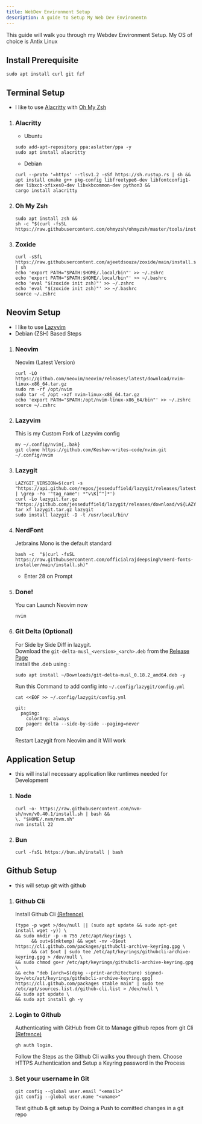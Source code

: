 ```yaml
---
title: WebDev Environment Setup
description: A guide to Setup My Web Dev Environemtn
---
```


This guide will walk you through my Webdev Environment Setup.
My OS of choice is Antix Linux

## Install Prerequisite
```shell
sudo apt install curl git fzf
```

## Terminal Setup
- I like to use [Alacritty](https://alacritty.org/) with [Oh My Zsh](https://ohmyz.sh/)

<Steps>

  1. ### Alacritty
      - Ubuntu
      ```shell
      sudo add-apt-repository ppa:aslatter/ppa -y
      sudo apt install alacritty
      ```
      - Debian
      ```shell
      curl --proto '=https' --tlsv1.2 -sSf https://sh.rustup.rs | sh &&
      apt install cmake g++ pkg-config libfreetype6-dev libfontconfig1-dev libxcb-xfixes0-dev libxkbcommon-dev python3 &&
      cargo install alacritty
      ```
  2. ### Oh My Zsh

      ```shell
      sudo apt install zsh &&
      sh -c "$(curl -fsSL https://raw.githubusercontent.com/ohmyzsh/ohmyzsh/master/tools/install.sh)"
      ```
  3. ### Zoxide

      ```shell
      curl -sSfL https://raw.githubusercontent.com/ajeetdsouza/zoxide/main/install.sh | sh
      echo 'export PATH="$PATH:$HOME/.local/bin"' >> ~/.zshrc
      echo 'export PATH="$PATH:$HOME/.local/bin"' >> ~/.bashrc
      echo 'eval "$(zoxide init zsh)"' >> ~/.zshrc
      echo 'eval "$(zoxide init zsh)"' >> ~/.bashrc
      source ~/.zshrc
      ```
</Steps>

## Neovim Setup

- I like to use [Lazyvim](https://www.lazyvim.org/) 
- Debian (ZSH) Based Steps
<Steps>

  1. ### Neovim
      Neovim (Latest Version)

      ```shell
      curl -LO https://github.com/neovim/neovim/releases/latest/download/nvim-linux-x86_64.tar.gz
      sudo rm -rf /opt/nvim
      sudo tar -C /opt -xzf nvim-linux-x86_64.tar.gz
      echo 'export PATH="$PATH:/opt/nvim-linux-x86_64/bin"' >> ~/.zshrc
      source ~/.zshrc
      ```
  2. ### Lazyvim 
      This is my Custom Fork of Lazyvim config 

      ```shell
      mv ~/.config/nvim{,.bak}
      git clone https://github.com/Keshav-writes-code/nvim.git ~/.config/nvim
      ```
  3. ### Lazygit 

      ```shell
      LAZYGIT_VERSION=$(curl -s "https://api.github.com/repos/jesseduffield/lazygit/releases/latest" | \grep -Po '"tag_name": *"v\K[^"]*')
      curl -Lo lazygit.tar.gz "https://github.com/jesseduffield/lazygit/releases/download/v${LAZYGIT_VERSION}/lazygit_${LAZYGIT_VERSION}_Linux_x86_64.tar.gz"
      tar xf lazygit.tar.gz lazygit
      sudo install lazygit -D -t /usr/local/bin/
      ```
  4. ### NerdFont
      Jetbrains Mono is the default standard
  
      ```shell
      bash -c  "$(curl -fsSL https://raw.githubusercontent.com/officialrajdeepsingh/nerd-fonts-installer/main/install.sh)"
      ```
      - Enter 28 on Prompt
  5. ### Done!
      You can Launch Neovim now
      ```shell
      nvim
      ```
  6. ### Git Delta (Optional)
      For Side by Side Diff in lazygit.\
      Download the `git-delta-musl_<version>_<arch>.deb` from the [Release Page](https://github.com/dandavison/delta/releases)\
      Install the .deb using :
      ```shell
      sudo apt install ~/Downloads/git-delta-musl_0.18.2_amd64.deb -y
      ```
      Run this Command to add config into `~/.config/lazygit/config.yml`
      ```shell
      cat <<EOF >> ~/.config/lazygit/config.yml

      git:
        paging:
          colorArg: always
          pager: delta --side-by-side --paging=never
      EOF
      ```
      Restart Lazygit from Neovim and it Will work
</Steps>


## Application Setup

- this will install necessary application like runtimes needed for Development

<Steps>

  1. ### Node
      ```shell
      curl -o- https://raw.githubusercontent.com/nvm-sh/nvm/v0.40.1/install.sh | bash &&
      \. "$HOME/.nvm/nvm.sh"
      nvm install 22
      ```
  2. ### Bun

      ```shell
      curl -fsSL https://bun.sh/install | bash
      ```

</Steps>

## Github Setup

- this will setup git with github

<Steps>

  1. ### Github Cli
      Install Github Cli [(Refrence)](https://github.com/cli/cli/blob/trunk/docs/install_linux.md#debian-ubuntu-linux-raspberry-pi-os-apt)
      ```shell
      (type -p wget >/dev/null || (sudo apt update && sudo apt-get install wget -y)) \
      && sudo mkdir -p -m 755 /etc/apt/keyrings \
            && out=$(mktemp) && wget -nv -O$out https://cli.github.com/packages/githubcli-archive-keyring.gpg \
            && cat $out | sudo tee /etc/apt/keyrings/githubcli-archive-keyring.gpg > /dev/null \
      && sudo chmod go+r /etc/apt/keyrings/githubcli-archive-keyring.gpg \
      && echo "deb [arch=$(dpkg --print-architecture) signed-by=/etc/apt/keyrings/githubcli-archive-keyring.gpg] https://cli.github.com/packages stable main" | sudo tee /etc/apt/sources.list.d/github-cli.list > /dev/null \
      && sudo apt update \
      && sudo apt install gh -y
      ```
  2. ### Login to Github
      Authenticating with GitHub from Git to Manage github repos from git Cli [(Refrence)](https://docs.github.com/en/get-started/getting-started-with-git/set-up-git#authenticating-with-github-from-git)

      ```shell
      gh auth login.
      ```
      Follow the Steps as the Github Cli walks you through them. Choose HTTPS Authentication and Setup a Keyring password in the Process 
  3. ### Set your username in Git 
      ```shell
      git config --global user.email "<email>"
      git config --global user.name "<uname>"
      ```
      Test github & git setup by Doing a Push to comitted changes in a git repo

</Steps>
